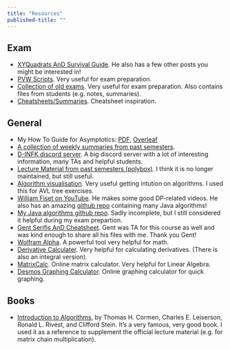 ```yaml
---
title: "Resources"
published-title: "" 
---
```


## Exam
- [XYQuadrats AnD Survival Guide](https://xyquadrat.ch/eth/and-survival-guide/). He also has a few other posts you might be interested in!
- [PVW Scripts](https://vis.ethz.ch/de/services/pvw-scripts/). Very useful for exam preparation.
- [Collection of old exams](https://exams.vis.ethz.ch/). Very useful for exam preparation. Also contains files from students (e.g. notes, summaries).
- [Cheatsheets/Summaries](https://n.ethz.ch/~dcamenisch/summaries/). Cheatsheet inspiration.

## General
- My How To Guide for Asymptotics: [PDF](asymptotics.pdf), [Overleaf](https://www.overleaf.com/read/qqyngzqrwkzv)
- [A collection of weekly summaries from past semesters](https://n.ethz.ch/~mschlegel/and22/algo2.html).
- [D-INFK discord server](https://discord.gg/DQ3d4beE). A big discord server with a lot of interesting information, many TAs and helpful students.
- [Lecture Material from past semesters (polybox)](https://polybox.ethz.ch/index.php/s/WXf1p3ODpDdpnRH). I think it is no longer maintained, but still useful.
- [Algorithm visualisation](https://www.cs.usfca.edu/~galles/visualization/Algorithms.html). Very useful getting intution on algorithms. I used this for AVL tree exercises.
- [William Fiset on YouTube](https://www.youtube.com/@WilliamFiset-videos). He makes some good DP-related videos. He also has an amazing [github repo](https://github.com/williamfiset/Algorithms) containing many Java algorithms!
- [My Java algorithms github repo](https://github.com/ghasebe/java-algorithms). Sadly incomplete, but I still considered it helpful during my exam prepartion.
- [Gent Serifis AnD Cheatsheet](ADCheatsheet.pdf). Gent was TA for this course as well and was kind enough to share all his files with me. Thank you Gent!
- [Wolfram Alpha](https://www.wolframalpha.com/). A powerful tool very helpful for math.
- [Derivative Calculater](https://www.derivative-calculator.net/). Very helpful for calculating derivatives. (There is also an integral version).
- [MatrixCalc](https://matrixcalc.org/). Online matrix calculator. Very helpful for Linear Algebra. 
- [Desmos Graphing Calculator](https://www.desmos.com/calculator). Online graphing calculator for quick graphing.

## Books
- [Introduction to Algorithms](https://g.co/kgs/m1w8ua), by Thomas H. Cormen, Charles E. Leiserson, Ronald L. Rivest, and Clifford Stein. It's a very famous, very good book. I used it as a reference to supplement the official lecture material (e.g. for matrix chain multiplication).